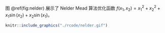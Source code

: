 图 \@ref(fig:nelder) 展示了 Nelder Mead 算法优化函数 $f(x_1, x_2) = x_1^2 + x_2^2 + x_1\sin(x_2) + x_2\sin(x_1)$。
```r
knitr::include_graphics("./rcode/nelder.gif")
```
